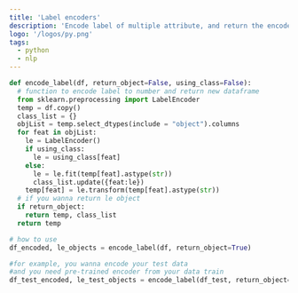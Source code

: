 ```yaml
---
title: 'Label encoders'
description: 'Encode label of multiple attribute, and return the encoder object.'
logo: '/logos/py.png'
tags:
  - python
  - nlp
---
```



```py
def encode_label(df, return_object=False, using_class=False):
  # function to encode label to number and return new dataframe
  from sklearn.preprocessing import LabelEncoder
  temp = df.copy()
  class_list = {}
  objList = temp.select_dtypes(include = "object").columns
  for feat in objList:
    le = LabelEncoder()
    if using_class:
      le = using_class[feat]
    else:
      le = le.fit(temp[feat].astype(str))
      class_list.update({feat:le})
    temp[feat] = le.transform(temp[feat].astype(str))
  # if you wanna return le object
  if return_object:
    return temp, class_list
  return temp

# how to use
df_encoded, le_objects = encode_label(df, return_object=True)

#for example, you wanna encode your test data
#and you need pre-trained encoder from your data train
df_test_encoded, le_test_objects = encode_label(df_test, return_object=True, using_class=le_objects)
```
